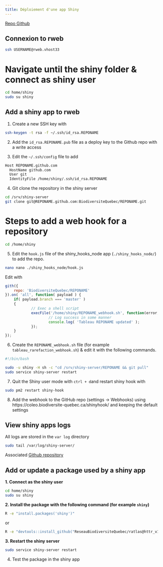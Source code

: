 ```yaml
---
title: Déploiement d'une app Shiny
---
```



[Repo Github](https://github.com/BiodiversiteQuebec/shiny_hooks_node/blob/main/README.md)

## Connexion to rweb

```bash
ssh USERNAME@rweb.vhost33
```
# Navigate until the shiny folder & connect as shiny user
```bash
cd home/shiny
sudo su shiny
```

## Add a shiny app to rweb

1. Create a new SSH key with 

```bash
ssh-keygen -t rsa -f ~/.ssh/id_rsa.REPONAME
```

2. Add the `id_rsa.REPONAME.pub` file as a deploy key to the Github repo with a write access

3. Edit the `~/.ssh/config` file to add

```bash
Host REPONAME.github.com
  HostName github.com
  User git
  IdentityFile /home/shiny/.ssh/id_rsa.REPONAME
```

4. Git clone the repository in the shiny server

```bash
cd /srv/shiny-server
git clone git@REPONAME.github.com:BiodiversiteQuebec/REPONAME.git
```
# Steps to add a web hook for a repository
```bash
cd /home/shiny
```

5. Edit the `hook.js` file of the shiny_hooks_node app (`./shiny_hooks_node/`) to add the repo.
```bash
nano nano ./shiny_hooks_node/hook.js
```
Edit with
```js
gith({
    repo: 'BiodiversiteQuebec/REPONAME'
}).on( 'all', function( payload ) {
    if( payload.branch === 'master' )
    {
            // Exec a shell script
            execFile('/home/shiny/REPONAME_webhook.sh', function(error, stdout, stderr) {
                    // Log success in some manner
                    console.log( 'Tableau REPONAME updated' );
            });
    }
});
```

6. Create the `REPONAME_webhook.sh` file (for example `tableau_rarefaction_webhook.sh`) & edit it with the following commands.

```bash
#!/bin/bash

sudo -u shiny -H sh -c "cd /srv/shiny-server/REPONAME && git pull" 
sudo service shiny-server restart
```

7. Quit the Shiny user mode with `ctrl + d`and restart shiny hook with

```bash
sudo pm2 restart shiny-hook
```

8. Add the webhook to the GitHub repo (settings -> Webhooks) using https://coleo.biodiversite-quebec.ca/shinyhook/ and keeping the default settings


## View shiny apps logs

All logs are stored in the `var log` directory

```bash
sudo tail /var/log/shiny-server/
```

Associated [Github repository](https://github.com/BiodiversiteQuebec/shiny_hooks_node)


## Add or update a package used by a shiny app

**1. Connect as the shiny user**

```bash
cd home/shiny
sudo su shiny
```

**2. Install the package with the following command (for example `shiny`)** 

```bash
R -e "install.packages('shiny')"
```

or

```bash
R -e "devtools::install_github("ReseauBiodiversiteQuebec/ratlas@httr_v1")"
```

**3. Restart the shiny server**

```bash
sudo service shiny-server restart
```

4. Test the package in the shiny app